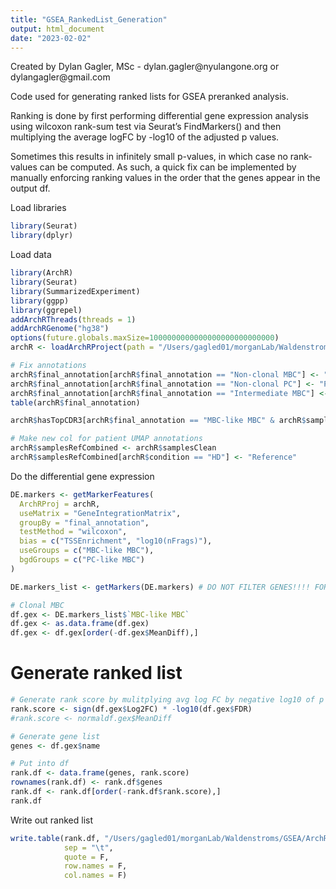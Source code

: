 ```yaml
---
title: "GSEA_RankedList_Generation"
output: html_document
date: "2023-02-02"
---
```

################################################################################
Created by Dylan Gagler, MSc - dylan.gagler@nyulangone.org or dylangagler@gmail.com

Code used for generating ranked lists for GSEA preranked analysis.

Ranking is done by first performing differential gene expression analysis using wilcoxon rank-sum test via Seurat's FindMarkers() and then multiplying the average logFC by -log10 of the adjusted p values. 

Sometimes this results in infinitely small p-values, in which case no rank-values can be computed. As such, a quick fix can be implemented by manually enforcing ranking values in the order that the genes appear in the output df.

################################################################################

Load libraries
```r
library(Seurat)
library(dplyr)
```
Load data
```r
library(ArchR)
library(Seurat)
library(SummarizedExperiment)
library(ggpp)
library(ggrepel)
addArchRThreads(threads = 1)
addArchRGenome("hg38")
options(future.globals.maxSize=1000000000000000000000000000) 
archR <- loadArchRProject(path = "/Users/gagled01/morganLab/Waldenstroms/Waldenstroms_Git/WM_DeviationsAdded_BatchCorrected")

# Fix annotations
archR$final_annotation[archR$final_annotation == "Non-clonal MBC"] <- "Polyclonal MBC"
archR$final_annotation[archR$final_annotation == "Non-clonal PC"] <- "Polyclonal PC"
archR$final_annotation[archR$final_annotation == "Intermediate MBC"] <- "WM43"
table(archR$final_annotation)

archR$hasTopCDR3[archR$final_annotation == "MBC-like MBC" & archR$samplesClean == "WM54"] <- "Yes"

# Make new col for patient UMAP annotations
archR$samplesRefCombined <- archR$samplesClean
archR$samplesRefCombined[archR$condition == "HD"] <- "Reference"
```
Do the differential gene expression
```r
DE.markers <- getMarkerFeatures(
  ArchRProj = archR, 
  useMatrix = "GeneIntegrationMatrix",
  groupBy = "final_annotation",
  testMethod = "wilcoxon",
  bias = c("TSSEnrichment", "log10(nFrags)"),
  useGroups = c("MBC-like MBC"),
  bgdGroups = c("PC-like MBC")
)

DE.markers_list <- getMarkers(DE.markers) # DO NOT FILTER GENES!!!! FOR GSERA!!!!! FEKEKEEEE

# Clonal MBC
df.gex <- DE.markers_list$`MBC-like MBC`
df.gex <- as.data.frame(df.gex)
df.gex <- df.gex[order(-df.gex$MeanDiff),]
```
# Generate ranked list
```r
# Generate rank score by mulitplying avg log FC by negative log10 of p value.
rank.score <- sign(df.gex$Log2FC) * -log10(df.gex$FDR)
#rank.score <- normaldf.gex$MeanDiff

# Generate gene list
genes <- df.gex$name

# Put into df
rank.df <- data.frame(genes, rank.score)
rownames(rank.df) <- rank.df$genes
rank.df <- rank.df[order(-rank.df$rank.score),]
rank.df
```
Write out ranked list
```r
write.table(rank.df, "/Users/gagled01/morganLab/Waldenstroms/GSEA/ArchR_MBC-likeMBC_vs_PC-liekMBC_forGSEA_UpMBC-like.rnk",
            sep = "\t",
            quote = F,
            row.names = F,
            col.names = F)
```

